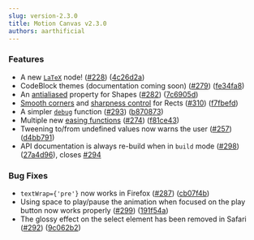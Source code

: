 ```yaml
---
slug: version-2.3.0
title: Motion Canvas v2.3.0
authors: aarthificial
---
```


### Features

- A new [`LaTeX`](/docs/nodes) node!
  ([#228](https://github.com/motion-canvas/motion-canvas/issues/228))
  ([4c26d2a](https://github.com/motion-canvas/motion-canvas/commit/4c26d2aaf0c697486639aa917cd5c585d3d0ea74))
- CodeBlock themes (documentation coming soon)
  ([#279](https://github.com/motion-canvas/motion-canvas/issues/279))
  ([fe34fa8](https://github.com/motion-canvas/motion-canvas/commit/fe34fa8ebfe66cd356fb1c3d85adedef11e03b45))
- An [antialiased](/api/2d/components/Shape#antialiased) property for Shapes
  ([#282](https://github.com/motion-canvas/motion-canvas/issues/282))
  ([7c6905d](https://github.com/motion-canvas/motion-canvas/commit/7c6905d72c6c2f49e10f0a80704c0afe3504d01b))
- [Smooth corners](/api/2d/components/Rect#smoothCorners) and
  [sharpness control](/api/2d/components/Rect#cornerSharpness) for Rects
  ([#310](https://github.com/motion-canvas/motion-canvas/issues/310))
  ([f7fbefd](https://github.com/motion-canvas/motion-canvas/commit/f7fbefd27f7f6972cfb5a45a68e5d0aed9593ae4))
- A simpler [`debug`](/api/core/utils#debug) function
  ([#293](https://github.com/motion-canvas/motion-canvas/issues/293))
  ([b870873](https://github.com/motion-canvas/motion-canvas/commit/b8708732af0fc08d9ff9eeecbbb77d65f1b36eb8))
- Multiple new [easing functions](/api/core/tweening#createEaseInBack)
  ([#274](https://github.com/motion-canvas/motion-canvas/issues/274))
  ([f81ce43](https://github.com/motion-canvas/motion-canvas/commit/f81ce43019fe253e99f4ab6311c2251b40e2eae3))
- Tweening to/from undefined values now warns the user
  ([#257](https://github.com/motion-canvas/motion-canvas/issues/257))
  ([d4bb791](https://github.com/motion-canvas/motion-canvas/commit/d4bb79145300b52c4b4d101df2afaff5ea11a9e9))
- API documentation is always re-build when in `build` mode
  ([#298](https://github.com/motion-canvas/motion-canvas/issues/298))
  ([27a4d96](https://github.com/motion-canvas/motion-canvas/commit/27a4d96593d8e925385252b0d6f62646cd9fa6d5)),
  closes [#294](https://github.com/motion-canvas/motion-canvas/issues/294)

### Bug Fixes

- `textWrap={'pre'}` now works in Firefox
  ([#287](https://github.com/motion-canvas/motion-canvas/issues/287))
  ([cb07f4b](https://github.com/motion-canvas/motion-canvas/commit/cb07f4bdf07edc8a086b934ca5ab769682b9a010))
- Using space to play/pause the animation when focused on the play button now
  works properly
  ([#299](https://github.com/motion-canvas/motion-canvas/issues/299))
  ([191f54a](https://github.com/motion-canvas/motion-canvas/commit/191f54a0a5a9de2fd2dc27bffc6d21d692ce6f72))
- The glossy effect on the select element has been removed in Safari
  ([#292](https://github.com/motion-canvas/motion-canvas/issues/292))
  ([9c062b2](https://github.com/motion-canvas/motion-canvas/commit/9c062b26e48fbdb1905daae25a3fb34df82307d3))
